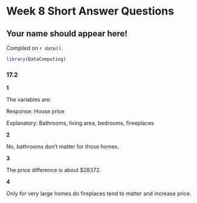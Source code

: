 # Week 8 Short Answer Questions

## Your name should appear here!

<!-- leave this material as is -->
Compiled on `r date()`.

```r
library(DataComputing)
```
<!-- put your content after this line -->

### 17.2 

**1**

The variables are:

Response: House price

Explanatory: Bathrooms, living area, bedrooms, fireeplaces

**2**

No, bathrooms don't matter for those homes. 

**3**

The price difference is about $28372.

**4**

Only for very large homes do fireplaces tend to matter and increase price. 